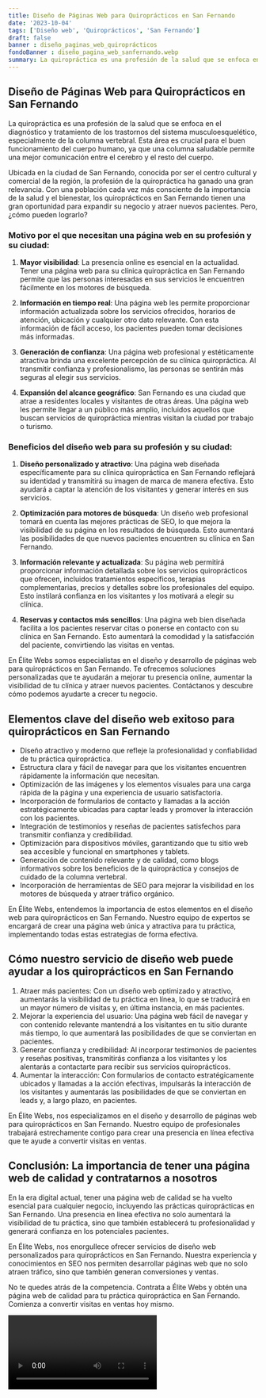 ```yaml
---
title: Diseño de Páginas Web para Quiroprácticos en San Fernando
date: '2023-10-04'
tags: ['Diseño web', 'Quiroprácticos', 'San Fernando']
draft: false
banner : diseño_paginas_web_quiroprácticos
fondoBanner : diseño_pagina_web_sanfernando.webp
summary: La quiropráctica es una profesión de la salud que se enfoca en el diagnóstico y tratamiento de los trastornos del sistema musculoesquelético, especialmente de la columna vertebral. Esta área es crucial para el buen funcionamiento del cuerpo humano, ya que una columna saludable permite una mejor comunicación entre el cerebro y el resto del cuerpo.
---
```


## Diseño de Páginas Web para Quiroprácticos en San Fernando

La quiropráctica es una profesión de la salud que se enfoca en el diagnóstico y tratamiento de los trastornos del sistema musculoesquelético, especialmente de la columna vertebral. Esta área es crucial para el buen funcionamiento del cuerpo humano, ya que una columna saludable permite una mejor comunicación entre el cerebro y el resto del cuerpo.

Ubicada en la ciudad de San Fernando, conocida por ser el centro cultural y comercial de la región, la profesión de la quiropráctica ha ganado una gran relevancia. Con una población cada vez más consciente de la importancia de la salud y el bienestar, los quiroprácticos en San Fernando tienen una gran oportunidad para expandir su negocio y atraer nuevos pacientes. Pero, ¿cómo pueden lograrlo?

### Motivo por el que necesitan una página web en su profesión y su ciudad:

1. **Mayor visibilidad**: La presencia online es esencial en la actualidad. Tener una página web para su clínica quiropráctica en San Fernando permite que las personas interesadas en sus servicios le encuentren fácilmente en los motores de búsqueda.

2. **Información en tiempo real**: Una página web les permite proporcionar información actualizada sobre los servicios ofrecidos, horarios de atención, ubicación y cualquier otro dato relevante. Con esta información de fácil acceso, los pacientes pueden tomar decisiones más informadas.

3. **Generación de confianza**: Una página web profesional y estéticamente atractiva brinda una excelente percepción de su clínica quiropráctica. Al transmitir confianza y profesionalismo, las personas se sentirán más seguras al elegir sus servicios.

4. **Expansión del alcance geográfico**: San Fernando es una ciudad que atrae a residentes locales y visitantes de otras áreas. Una página web les permite llegar a un público más amplio, incluidos aquellos que buscan servicios de quiropráctica mientras visitan la ciudad por trabajo o turismo.

### Beneficios del diseño web para su profesión y su ciudad:

1. **Diseño personalizado y atractivo**: Una página web diseñada específicamente para su clínica quiropráctica en San Fernando reflejará su identidad y transmitirá su imagen de marca de manera efectiva. Esto ayudará a captar la atención de los visitantes y generar interés en sus servicios.

2. **Optimización para motores de búsqueda**: Un diseño web profesional tomará en cuenta las mejores prácticas de SEO, lo que mejora la visibilidad de su página en los resultados de búsqueda. Esto aumentará las posibilidades de que nuevos pacientes encuentren su clínica en San Fernando.

3. **Información relevante y actualizada**: Su página web permitirá proporcionar información detallada sobre los servicios quiroprácticos que ofrecen, incluidos tratamientos específicos, terapias complementarias, precios y detalles sobre los profesionales del equipo. Esto instilará confianza en los visitantes y los motivará a elegir su clínica.

4. **Reservas y contactos más sencillos**: Una página web bien diseñada facilita a los pacientes reservar citas o ponerse en contacto con su clínica en San Fernando. Esto aumentará la comodidad y la satisfacción del paciente, convirtiendo las visitas en ventas.

En Élite Webs somos especialistas en el diseño y desarrollo de páginas web para quiroprácticos en San Fernando. Te ofrecemos soluciones personalizadas que te ayudarán a mejorar tu presencia online, aumentar la visibilidad de tu clínica y atraer nuevos pacientes. Contáctanos y descubre cómo podemos ayudarte a crecer tu negocio.

<GifSeo />

<Cta />

## Elementos clave del diseño web exitoso para quiroprácticos en San Fernando

- Diseño atractivo y moderno que refleje la profesionalidad y confiabilidad de tu práctica quiropráctica.
- Estructura clara y fácil de navegar para que los visitantes encuentren rápidamente la información que necesitan.
- Optimización de las imágenes y los elementos visuales para una carga rápida de la página y una experiencia de usuario satisfactoria.
- Incorporación de formularios de contacto y llamadas a la acción estratégicamente ubicadas para captar leads y promover la interacción con los pacientes.
- Integración de testimonios y reseñas de pacientes satisfechos para transmitir confianza y credibilidad.
- Optimización para dispositivos móviles, garantizando que tu sitio web sea accesible y funcional en smartphones y tablets.
- Generación de contenido relevante y de calidad, como blogs informativos sobre los beneficios de la quiropráctica y consejos de cuidado de la columna vertebral.
- Incorporación de herramientas de SEO para mejorar la visibilidad en los motores de búsqueda y atraer tráfico orgánico.

En Élite Webs, entendemos la importancia de estos elementos en el diseño web para quiroprácticos en San Fernando. Nuestro equipo de expertos se encargará de crear una página web única y atractiva para tu práctica, implementando todas estas estrategias de forma efectiva.

## Cómo nuestro servicio de diseño web puede ayudar a los quiroprácticos en San Fernando

1. Atraer más pacientes: Con un diseño web optimizado y atractivo, aumentarás la visibilidad de tu práctica en línea, lo que se traducirá en un mayor número de visitas y, en última instancia, en más pacientes.
2. Mejorar la experiencia del usuario: Una página web fácil de navegar y con contenido relevante mantendrá a los visitantes en tu sitio durante más tiempo, lo que aumentará las posibilidades de que se conviertan en pacientes.
3. Generar confianza y credibilidad: Al incorporar testimonios de pacientes y reseñas positivas, transmitirás confianza a los visitantes y los alentarás a contactarte para recibir sus servicios quiroprácticos.
4. Aumentar la interacción: Con formularios de contacto estratégicamente ubicados y llamadas a la acción efectivas, impulsarás la interacción de los visitantes y aumentarás las posibilidades de que se conviertan en leads y, a largo plazo, en pacientes.

En Élite Webs, nos especializamos en el diseño y desarrollo de páginas web para quiroprácticos en San Fernando. Nuestro equipo de profesionales trabajará estrechamente contigo para crear una presencia en línea efectiva que te ayude a convertir visitas en ventas.

## Conclusión: La importancia de tener una página web de calidad y contratarnos a nosotros

En la era digital actual, tener una página web de calidad se ha vuelto esencial para cualquier negocio, incluyendo las prácticas quiroprácticas en San Fernando. Una presencia en línea efectiva no solo aumentará la visibilidad de tu práctica, sino que también establecerá tu profesionalidad y generará confianza en los potenciales pacientes.

En Élite Webs, nos enorgullece ofrecer servicios de diseño web personalizados para quiroprácticos en San Fernando. Nuestra experiencia y conocimientos en SEO nos permiten desarrollar páginas web que no solo atraen tráfico, sino que también generan conversiones y ventas.

No te quedes atrás de la competencia. Contrata a Élite Webs y obtén una página web de calidad para tu práctica quiropráctica en San Fernando. Comienza a convertir visitas en ventas hoy mismo.

<Video />

<CtaBot job='Quiroprácticos' city='San Fernando'/>

<Gmaps query='San Fernando+españa+maps' />